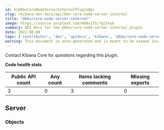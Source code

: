 ```yaml
---
id: kibKbnCoreNodeServerInternalPluginApi
slug: /kibana-dev-docs/api/kbn-core-node-server-internal
title: "@kbn/core-node-server-internal"
image: https://source.unsplash.com/400x175/?github
summary: API docs for the @kbn/core-node-server-internal plugin
date: 2022-08-08
tags: ['contributor', 'dev', 'apidocs', 'kibana', '@kbn/core-node-server-internal']
warning: This document is auto-generated and is meant to be viewed inside our experimental, new docs system. Reach out in #docs-engineering for more info.
---
```




Contact Kibana Core for questions regarding this plugin.

**Code health stats**

| Public API count  | Any count | Items lacking comments | Missing exports |
|-------------------|-----------|------------------------|-----------------|
| 3 | 0 | 3 | 0 |

## Server

### Objects
<DocDefinitionList data={kbnCoreNodeServerInternalObj.server.objects}/>

